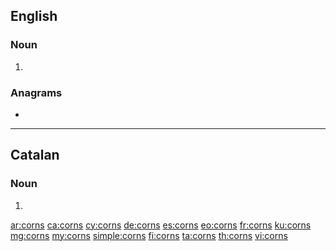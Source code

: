 ==English==

===Noun===
{{head|en|noun plural form}}

# {{plural of|corn|lang=en}}

===Anagrams===
* {{l|en|scorn}}

----

==Catalan==

===Noun===
{{head|ca|noun form}}

# {{plural of|corn|lang=ca}}

[[ar:corns]]
[[ca:corns]]
[[cy:corns]]
[[de:corns]]
[[es:corns]]
[[eo:corns]]
[[fr:corns]]
[[ku:corns]]
[[mg:corns]]
[[my:corns]]
[[simple:corns]]
[[fi:corns]]
[[ta:corns]]
[[th:corns]]
[[vi:corns]]